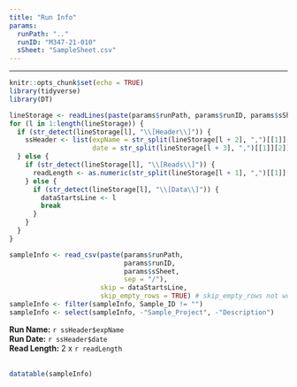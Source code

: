 ```yaml
---
title: "Run Info"
params:
  runPath: ".."
  runID: "M347-21-010"
  sSheet: "SampleSheet.csv"
---
```


***

```r
knitr::opts_chunk$set(echo = TRUE)
library(tidyverse)
library(DT)
```

```r
lineStorage <- readLines(paste(params$runPath, params$runID, params$sSheet, sep = "/"), n = 30)
for (l in 1:length(lineStorage)) {
  if (str_detect(lineStorage[l], "\\[Header\\]")) {
    ssHeader <- list(expName = str_split(lineStorage[l + 2], ",")[[1]][2],
                     date = str_split(lineStorage[l + 3], ",")[[1]][2])
  } else {
    if (str_detect(lineStorage[l], "\\[Reads\\]")) {
      readLength <- as.numeric(str_split(lineStorage[l + 1], ",")[[1]][1]) - 1
    } else {
      if (str_detect(lineStorage[l], "\\[Data\\]")) {
        dataStartsLine <- l
        break
      }
    }
  }
}
```

```r
sampleInfo <- read_csv(paste(params$runPath, 
                             params$runID, 
                             params$sSheet, 
                             sep = "/"), 
                       skip = dataStartsLine, 
                       skip_empty_rows = TRUE) # skip_empty_rows not working as expected
sampleInfo <- filter(sampleInfo, Sample_ID != "")
sampleInfo <- select(sampleInfo, -"Sample_Project", -"Description")
```

__Run Name:__ `r ssHeader$expName`  
__Run Date:__ `r ssHeader$date`  
__Read Length:__ 2 x `r readLength`  
<br>

```r
datatable(sampleInfo)
```
